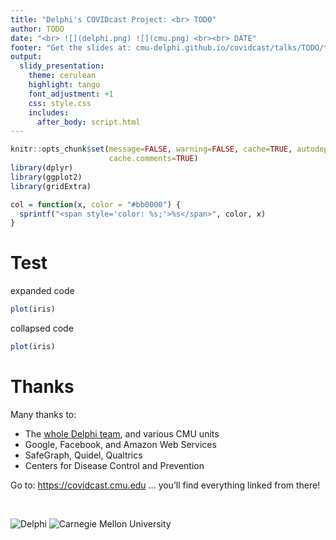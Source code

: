 ```yaml
---
title: "Delphi's COVIDcast Project: <br> TODO"
author: TODO
date: "<br> ![](delphi.png) ![](cmu.png) <br><br> DATE"
footer: "Get the slides at: cmu-delphi.github.io/covidcast/talks/TODO/talk.html"
output:
  slidy_presentation:
    theme: cerulean
    highlight: tango
    font_adjustment: +1
    css: style.css
    includes:
      after_body: script.html
---
```


```r
knitr::opts_chunk$set(message=FALSE, warning=FALSE, cache=TRUE, autodep=TRUE,
                      cache.comments=TRUE)
library(dplyr)
library(ggplot2)
library(gridExtra)

col = function(x, color = "#bb0000") {
  sprintf("<span style='color: %s;'>%s</span>", color, x)
}
```

# Test

expanded code

```r
plot(iris)
```

collapsed code
```r
plot(iris)
```

# Thanks

Many thanks to:

- The [whole Delphi team](https://covidcast.cmu.edu/covid19-response-team.html), and various CMU units
- Google, Facebook, and Amazon Web Services
- SafeGraph, Quidel, Qualtrics
- Centers for Disease Control and Prevention

Go to: <https://covidcast.cmu.edu> ... you'll find everything linked from there!

<br>

![Delphi](delphi.png) ![Carnegie Mellon University](cmu.png)